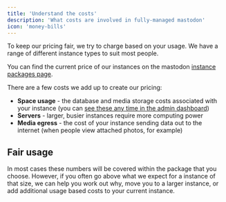 ```yaml
---
title: 'Understand the costs'
description: 'What costs are involved in fully-managed mastodon'
icon: 'money-bills'
---
```


To keep our pricing fair, we try to charge based on your usage. We have a range of different instance types to suit most people.

<Note>You can find the current price of our instances on the mastodon [instance packages page](/mastodon-instances).</Note>

There are a few costs we add up to create our pricing:

* **Space usage** - the database and media storage costs associated with your instance (you can [see these any time in the admin dashboard](/admins/understanding-space-usage))
* **Servers** - larger, busier instances require more computing power
* **Media egress** - the cost of your instance sending data out to the internet (when people view attached photos, for example)

## Fair usage

In most cases these numbers will be covered within the package that you choose. However, if you often go above what we expect for a instance of that size, we can help you work out why, move you to a larger instance, or add additional usage based costs to your current instance.